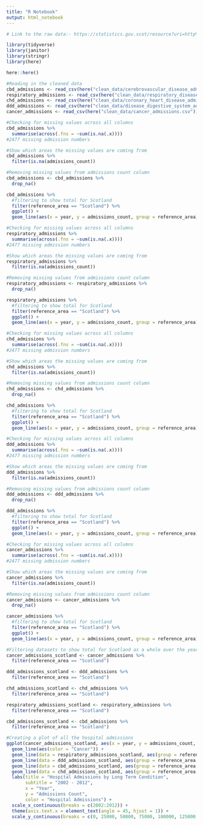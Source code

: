 ```yaml
---
title: "R Notebook"
output: html_notebook
---
```

```r
# Link to the raw data:- https://statistics.gov.scot/resource?uri=http%3A%2F%2Fstatistics.gov.scot%2Fdata%2Fhospital-admissions
```


```r
library(tidyverse)
library(janitor)
library(stringr)
library(here)
```

```r
here::here()
```

```r
#Reading in the cleaned data
cbd_admissions <- read_csv(here("clean_data/cerebrovascular_disease_admissions.csv"))
respiratory_admissions <- read_csv(here("clean_data/respiratory_disease_hospital_admissions.csv"))
chd_admissions <- read_csv(here("clean_data/coronary_heart_disease_admissions.csv"))
ddd_admissions <- read_csv(here("clean_data/disease_digestive_system_admissions.csv"))
cancer_admissions <- read_csv(here("clean_data/cancer_admissions.csv"))
```

```r
#Checking for missing values across all columns
cbd_admissions %>% 
  summarise(across(.fns = ~sum(is.na(.x))))
#2477 missing admission numbers
```

```r
#Show which areas the missing values are coming from
cbd_admissions %>% 
  filter(is.na(admissions_count))
```

```r
#Removing missing values from admissions count column
cbd_admissions <- cbd_admissions %>% 
  drop_na()
```

```r
cbd_admissions %>% 
  #filtering to show total for Scotland
  filter(reference_area == "Scotland") %>% 
  ggplot() +
  geom_line(aes(x = year, y = admissions_count, group = reference_area))
```


```r
#Checking for missing values across all columns
respiratory_admissions %>% 
  summarise(across(.fns = ~sum(is.na(.x))))
#2477 missing admission numbers
```

```r
#Show which areas the missing values are coming from
respiratory_admissions %>% 
  filter(is.na(admissions_count))
```

```r
#Removing missing values from admissions count column
respiratory_admissions <- respiratory_admissions %>% 
  drop_na()
```

```r
respiratory_admissions %>% 
  #filtering to show total for Scotland
  filter(reference_area == "Scotland") %>% 
  ggplot() +
  geom_line(aes(x = year, y = admissions_count, group = reference_area))
```


```r
#Checking for missing values across all columns
chd_admissions %>% 
  summarise(across(.fns = ~sum(is.na(.x))))
#2477 missing admission numbers
```

```r
#Show which areas the missing values are coming from
chd_admissions %>% 
  filter(is.na(admissions_count))
```

```r
#Removing missing values from admissions count column
chd_admissions <- chd_admissions %>% 
  drop_na()
```

```r
chd_admissions %>% 
  #filtering to show total for Scotland
  filter(reference_area == "Scotland") %>% 
  ggplot() +
  geom_line(aes(x = year, y = admissions_count, group = reference_area))
```


```r
#Checking for missing values across all columns
ddd_admissions %>% 
  summarise(across(.fns = ~sum(is.na(.x))))
#2477 missing admission numbers
```

```r
#Show which areas the missing values are coming from
ddd_admissions %>% 
  filter(is.na(admissions_count))
```

```r
#Removing missing values from admissions count column
ddd_admissions <- ddd_admissions %>% 
  drop_na()
```

```r
ddd_admissions %>% 
  #filtering to show total for Scotland
  filter(reference_area == "Scotland") %>% 
  ggplot() +
  geom_line(aes(x = year, y = admissions_count, group = reference_area))
```

```r
#Checking for missing values across all columns
cancer_admissions %>% 
  summarise(across(.fns = ~sum(is.na(.x))))
#2477 missing admission numbers
```
```r
#Show which areas the missing values are coming from
cancer_admissions %>% 
  filter(is.na(admissions_count))
```

```r
#Removing missing values from admissions count column
cancer_admissions <- cancer_admissions %>% 
  drop_na()
```

```r
cancer_admissions %>% 
  #filtering to show total for Scotland
  filter(reference_area == "Scotland") %>% 
  ggplot() +
  geom_line(aes(x = year, y = admissions_count, group = reference_area))
```
```r
#Filtering datasets to show total for Scotland as a whole over the years
cancer_admissions_scotland <- cancer_admissions %>% 
  filter(reference_area == "Scotland") 

ddd_admissions_scotland <- ddd_admissions %>% 
  filter(reference_area == "Scotland") 

chd_admissions_scotland <- chd_admissions %>% 
  filter(reference_area == "Scotland") 

respiratory_admissions_scotland <- respiratory_admissions %>% 
  filter(reference_area == "Scotland") 

cbd_admissions_scotland <- cbd_admissions %>% 
  filter(reference_area == "Scotland") 
```


```r
#Creating a plot of all the hospital admissions
ggplot(cancer_admissions_scotland, aes(x = year, y = admissions_count, group = reference_area)) +
  geom_line(aes(color = "Cancer")) +
  geom_line(data = respiratory_admissions_scotland, aes(group = reference_area, color = "Respiratory Disease")) +
  geom_line(data = ddd_admissions_scotland, aes(group = reference_area, color = "Disease of the Digestive System")) +
  geom_line(data = cbd_admissions_scotland, aes(group = reference_area, color = "Cerebrovascular Disease")) +
  geom_line(data = chd_admissions_scotland, aes(group = reference_area, color = "Coronary Heart Disease")) +
  labs(title = "Hospital Admissions by Long Term Condition",
       subtitle = "2002 - 2012",
       x = "Year",
       y = "Admissions Count",
       color = "Hospital Admissions") +
  scale_x_continuous(breaks = c(2002:2012)) +
  theme(axis.text.x = element_text(angle = 45, hjust = 1)) +
  scale_y_continuous(breaks = c(0, 25000, 50000, 75000, 100000, 125000, 150000, 175000))
```


